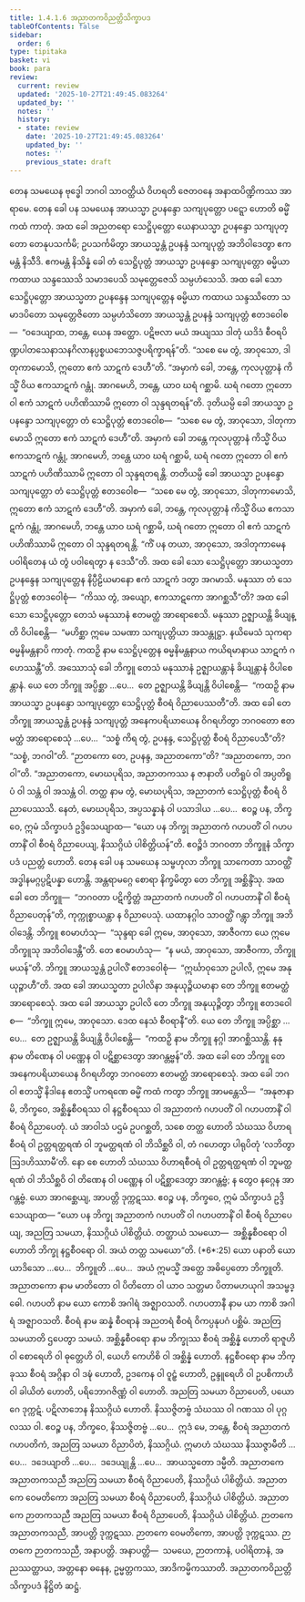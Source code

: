 ```yaml
---
title: 1.4.1.6 အညာတကဝိညတ္တိသိက္ခာပဒ
tableOfContents: false
sidebar:
  order: 6
type: tipitaka
basket: vi
book: para
review:
  current: review
  updated: '2025-10-27T21:49:45.083264'
  updated_by: ''
  notes: ''
  history:
  - state: review
    date: '2025-10-27T21:49:45.083264'
    updated_by: ''
    notes: ''
    previous_state: draft
---
```



<ReviewStatus review={frontmatter.review} showDetails={true} />

<HypothesisAnnotation frontmatter={frontmatter} />

<DynamicBreadcrumb />

<Division number="515" book="para" e="ch" v="1" p="311">

<Paragraph number="1974" book="para">
တေန သမယေန ဗုဒ္ဓေါ ဘဂဝါ သာဝတ္ထိယံ ဝိဟရတိ ဇေတဝနေ အနာထပိဏ္ဍိကဿ အာရာမေ. တေန ခေါ ပန သမယေန အာယသ္မာ ဥပနန္ဒော သကျပုတ္တော ပဋ္ဋော ဟောတိ ဓမ္မိံ ကထံ ကာတုံ. အထ ခေါ အညတရော သေဋ္ဌိပုတ္တော ယေနာယသ္မာ ဥပနန္ဒော သကျပုတ္တော တေနုပသင်္ကမိ; ဥပသင်္ကမိတွာ အာယသ္မန္တံ ဥပနန္ဒံ သကျပုတ္တံ အဘိဝါဒေတွာ ဧကမန္တံ နိသီဒိ. ဧကမန္တံ နိသိန္နံ ခေါ တံ သေဋ္ဌိပုတ္တံ အာယသ္မာ ဥပနန္ဒော သကျပုတ္တော ဓမ္မိယာ ကထာယ သန္ဒဿေသိ သမာဒပေသိ သမုတ္တေဇေသိ သမ္ပဟံသေသိ. အထ ခေါ သော သေဋ္ဌိပုတ္တော အာယသ္မတာ ဥပနန္ဒေန သကျပုတ္တေန ဓမ္မိယာ ကထာယ သန္ဒဿိတော သမာဒပိတော သမုတ္တေဇိတော သမ္ပဟံသိတော အာယသ္မန္တံ ဥပနန္ဒံ သကျပုတ္တံ ဧတဒဝေါစ—  “ဝဒေယျာထ, ဘန္တေ, ယေန အတ္ထော. ပဋိဗလာ မယံ အယျဿ ဒါတုံ ယဒိဒံ စီဝရပိဏ္ဍပါတသေနာသနဂိလာနပ္ပစ္စယဘေသဇ္ဇပရိက္ခာရန်”တိ. “သစေ မေ တွံ, အာဝုသော, ဒါတုကာမောသိ, ဣတော ဧကံ သာဋကံ ဒေဟီ”တိ. “အမှာကံ ခေါ, ဘန္တေ, ကုလပုတ္တာနံ ကိသ္မိံ ဝိယ ဧကသာဋကံ ဂန္တုံ. အာဂမေဟိ, ဘန္တေ, ယာဝ ဃရံ ဂစ္ဆာမိ. ဃရံ ဂတော ဣတော ဝါ ဧကံ သာဋကံ ပဟိဏိဿာမိ ဣတော ဝါ သုန္ဒရတရန်”တိ.
</Paragraph>

<Paragraph number="1975" book="para">
ဒုတိယမ္ပိ ခေါ အာယသ္မာ ဥပနန္ဒော သကျပုတ္တော တံ သေဋ္ဌိပုတ္တံ ဧတဒဝေါစ—  “သစေ မေ တွံ, အာဝုသော, ဒါတုကာမောသိ ဣတော ဧကံ သာဋကံ ဒေဟီ”တိ. အမှာကံ ခေါ ဘန္တေ ကုလပုတ္တာနံ ကိသ္မိံ ဝိယ ဧကသာဋကံ ဂန္တုံ, အာဂမေဟိ, ဘန္တေ ယာဝ ဃရံ ဂစ္ဆာမိ, ဃရံ ဂတော ဣတော ဝါ ဧကံ သာဋကံ ပဟိဏိဿာမိ ဣတော ဝါ သုန္ဒရတရန္တိ.
</Paragraph>

<Paragraph number="1976" book="para">
တတိယမ္ပိ ခေါ အာယသ္မာ ဥပနန္ဒော သကျပုတ္တော တံ သေဋ္ဌိပုတ္တံ ဧတဒဝေါစ—  “သစေ မေ တွံ, အာဝုသော, ဒါတုကာမောသိ, ဣတော ဧကံ သာဋကံ ဒေဟီ”တိ. အမှာကံ ခေါ, ဘန္တေ, ကုလပုတ္တာနံ ကိသ္မိံ ဝိယ ဧကသာဋကံ ဂန္တုံ, အာဂမေဟိ, ဘန္တေ ယာဝ ဃရံ ဂစ္ဆာမိ, ဃရံ ဂတော ဣတော ဝါ ဧကံ သာဋကံ ပဟိဏိဿာမိ ဣတော ဝါ သုန္ဒရတရန္တိ. “ကိံ ပန တယာ, အာဝုသော, အဒါတုကာမေန ပဝါရိတေန ယံ တွံ ပဝါရေတွာ န ဒေသီ”တိ.
</Paragraph>

<Paragraph number="1977" book="para">
အထ ခေါ သော သေဋ္ဌိပုတ္တော အာယသ္မတာ ဥပနန္ဒေန သကျပုတ္တေန နိပ္ပီဠိယမာနော ဧကံ သာဋကံ ဒတွာ အဂမာသိ. မနုဿာ တံ သေဋ္ဌိပုတ္တံ ဧတဒဝေါစုံ—  “ကိဿ တွံ, အယျော, ဧကသာဋကော အာဂစ္ဆသီ”တိ? အထ ခေါ သော သေဋ္ဌိပုတ္တော တေသံ မနုဿာနံ ဧတမတ္ထံ အာရောစေသိ. မနုဿာ ဥဇ္ဈာယန္တိ ခိယျန္တိ ဝိပါစေန္တိ—  “မဟိစ္ဆာ ဣမေ သမဏာ သကျပုတ္တိယာ အသန္တုဋ္ဌာ. နယိမေသံ သုကရာ ဓမ္မနိမန္တနာပိ ကာတုံ. ကထဉှိ နာမ သေဋ္ဌိပုတ္တေန ဓမ္မနိမန္တနာယ ကယိရမာနာယ သာဋကံ ဂဟေဿန္တီ”တိ.
</Paragraph>

<Paragraph number="1978" book="para">
အဿောသုံ ခေါ ဘိက္ခူ တေသံ မနုဿာနံ ဥဇ္ဈာယန္တာနံ ခိယျန္တာနံ ဝိပါစေန္တာနံ. ယေ တေ ဘိက္ခူ အပ္ပိစ္ဆာ …ပေ…  တေ ဥဇ္ဈာယန္တိ ခိယျန္တိ ဝိပါစေန္တိ—  “ကထဉှိ နာမ အာယသ္မာ ဥပနန္ဒော သကျပုတ္တော သေဋ္ဌိပုတ္တံ စီဝရံ ဝိညာပေဿတီ”တိ.
</Paragraph>

<Paragraph number="1979" book="para">
အထ ခေါ တေ ဘိက္ခူ အာယသ္မန္တံ ဥပနန္ဒံ သကျပုတ္တံ အနေကပရိယာယေန ဝိဂရဟိတွာ ဘဂဝတော ဧတမတ္ထံ အာရောစေသုံ …ပေ…  “သစ္စံ ကိရ တွံ, ဥပနန္ဒ, သေဋ္ဌိပုတ္တံ စီဝရံ ဝိညာပေသီ”တိ? “သစ္စံ, ဘဂဝါ”တိ. “ဉာတကော တေ, ဥပနန္ဒ, အညာတကော”တိ? “အညာတကော, ဘဂဝါ”တိ. “အညာတကော, မောဃပုရိသ, အညာတကဿ န ဇာနာတိ ပတိရူပံ ဝါ အပ္ပတိရူပံ ဝါ သန္တံ ဝါ အသန္တံ ဝါ. တတ္ထ နာမ တွံ, မောဃပုရိသ, အညာတကံ သေဋ္ဌိပုတ္တံ စီဝရံ ဝိညာပေဿသိ. နေတံ, မောဃပုရိသ, အပ္ပသန္နာနံ ဝါ ပသာဒါယ …ပေ…  ဧဝဉ္စ ပန, ဘိက္ခဝေ, ဣမံ သိက္ခာပဒံ ဥဒ္ဒိသေယျာထ—
</Paragraph>

</Division>
<Division number="516" book="para" e="ch" v="1" p="313">

<Paragraph number="1980" book="para">
<Emphasis>“ယော ပန ဘိက္ခု အညာတကံ ဂဟပတိံ ဝါ ဂဟပတာနိံ ဝါ စီဝရံ ဝိညာပေယျ, နိဿဂ္ဂိယံ ပါစိတ္တိယန်”</Emphasis>တိ.
</Paragraph>

<Paragraph number="1981" book="para">
ဧဝဉ္စိဒံ ဘဂဝတာ ဘိက္ခူနံ သိက္ခာပဒံ ပညတ္တံ ဟောတိ.
</Paragraph>

</Division>
<Division number="517" book="para" e="ch" v="1" p="313">

<Paragraph number="1982" book="para">
တေန ခေါ ပန သမယေန သမ္ဗဟုလာ ဘိက္ခူ သာကေတာ သာဝတ္ထိံ အဒ္ဓါနမဂ္ဂပ္ပဋိပန္နာ ဟောန္တိ. အန္တရာမဂ္ဂေ စောရာ နိက္ခမိတွာ တေ ဘိက္ခူ အစ္ဆိန္ဒိံသု. အထ ခေါ တေ ဘိက္ခူ—  “ဘဂဝတာ ပဋိက္ခိတ္တံ အညာတကံ ဂဟပတိံ ဝါ ဂဟပတာနိံ ဝါ စီဝရံ ဝိညာပေတုန်”တိ, ကုက္ကုစ္စာယန္တာ န ဝိညာပေသုံ. ယထာနဂ္ဂါဝ သာဝတ္ထိံ ဂန္တွာ ဘိက္ခူ အဘိဝါဒေန္တိ. ဘိက္ခူ ဧဝမာဟံသု—  “သုန္ဒရာ ခေါ ဣမေ, အာဝုသော, အာဇီဝကာ ယေ ဣမေ ဘိက္ခူသု အဘိဝါဒေန္တီ”တိ. တေ ဧဝမာဟံသု—  “န မယံ, အာဝုသော, အာဇီဝကာ, ဘိက္ခူ မယန်”တိ. ဘိက္ခူ အာယသ္မန္တံ ဥပါလိံ ဧတဒဝေါစုံ—  “ဣင်္ဃာဝုသော ဥပါလိ, ဣမေ အနုယုဉ္ဇာဟီ”တိ. အထ ခေါ အာယသ္မတာ ဥပါလိနာ အနုယုဉ္ဇိယမာနာ တေ ဘိက္ခူ ဧတမတ္ထံ အာရောစေသုံ. အထ ခေါ အာယသ္မာ ဥပါလိ တေ ဘိက္ခူ အနုယုဉ္ဇိတွာ ဘိက္ခူ ဧတဒဝေါစ—  “ဘိက္ခူ ဣမေ, အာဝုသော. ဒေထ နေသံ စီဝရာနီ”တိ. ယေ တေ ဘိက္ခူ အပ္ပိစ္ဆာ …ပေ…  တေ ဥဇ္ဈာယန္တိ ခိယျန္တိ ဝိပါစေန္တိ—  “ကထဉှိ နာမ ဘိက္ခူ နဂ္ဂါ အာဂစ္ဆိဿန္တိ. နနု နာမ တိဏေန ဝါ ပဏ္ဏေန ဝါ ပဋိစ္ဆာဒေတွာ အာဂန္တဗ္ဗန်”တိ.
</Paragraph>

<Paragraph number="1983" book="para">
အထ ခေါ တေ ဘိက္ခူ တေ အနေကပရိယာယေန ဝိဂရဟိတွာ ဘဂဝတော ဧတမတ္ထံ အာရောစေသုံ. အထ ခေါ ဘဂဝါ ဧတသ္မိံ နိဒါနေ ဧတသ္မိံ ပကရဏေ ဓမ္မိံ ကထံ ကတွာ ဘိက္ခူ အာမန္တေသိ—  “အနုဇာနာမိ, ဘိက္ခဝေ, အစ္ဆိန္နစီဝရဿ ဝါ နဋ္ဌစီဝရဿ ဝါ အညာတကံ ဂဟပတိံ ဝါ ဂဟပတာနိံ ဝါ စီဝရံ ဝိညာပေတုံ. ယံ အာဝါသံ ပဌမံ ဥပဂစ္ဆတိ, သစေ တတ္ထ ဟောတိ သံဃဿ ဝိဟာရစီဝရံ ဝါ ဥတ္တရတ္ထရဏံ ဝါ ဘူမတ္ထရဏံ ဝါ ဘိသိစ္ဆဝိ ဝါ, တံ ဂဟေတွာ ပါရုပိတုံ ‘လဘိတွာ ဩဒဟိဿာမီ’တိ. နော စေ ဟောတိ သံဃဿ ဝိဟာရစီဝရံ ဝါ ဥတ္တရတ္ထရဏံ ဝါ ဘူမတ္ထရဏံ ဝါ ဘိသိစ္ဆဝိ ဝါ တိဏေန ဝါ ပဏ္ဏေန ဝါ ပဋိစ္ဆာဒေတွာ အာဂန္တဗ္ဗံ; န တွေဝ နဂ္ဂေန အာဂန္တဗ္ဗံ. ယော အာဂစ္ဆေယျ, အာပတ္တိ ဒုက္ကဋဿ. ဧဝဉ္စ ပန, ဘိက္ခဝေ, ဣမံ သိက္ခာပဒံ ဥဒ္ဒိသေယျာထ—
</Paragraph>

</Division>
<Division number="518" book="para" e="ch" v="1" p="314">

<Paragraph number="1984" book="para">
<Emphasis>“ယော ပန ဘိက္ခု အညာတကံ ဂဟပတိံ ဝါ ဂဟပတာနိံ ဝါ စီဝရံ ဝိညာပေယျ, အညတြ သမယာ, နိဿဂ္ဂိယံ ပါစိတ္တိယံ. တတ္ထာယံ သမယော—  အစ္ဆိန္နစီဝရော ဝါ ဟောတိ ဘိက္ခု နဋ္ဌစီဝရော ဝါ. အယံ တတ္ထ သမယော”</Emphasis>တိ. (*6*:<Emphasis>25</Emphasis>)
</Paragraph>

</Division>
<Division number="519" book="para" e="ch" v="1" p="314">

<Paragraph number="1985" book="para">
<Emphasis>ယော ပနာ</Emphasis>တိ ယော ယာဒိသော …ပေ…  <Emphasis>ဘိက္ခူ</Emphasis>တိ …ပေ…  အယံ ဣမသ္မိံ အတ္ထေ အဓိပ္ပေတော ဘိက္ခူတိ.
</Paragraph>

<Paragraph number="1986" book="para">
<Emphasis>အညာတကော</Emphasis> နာမ မာတိတော ဝါ ပိတိတော ဝါ ယာဝ သတ္တမာ ပိတာမဟယုဂါ အသမ္ဗဒ္ဓေါ.
</Paragraph>

<Paragraph number="1987" book="para">
<Emphasis>ဂဟပတိ</Emphasis> နာမ ယော ကောစိ အဂါရံ အဇ္ဈာဝသတိ.
</Paragraph>

<Paragraph number="1988" book="para">
<Emphasis>ဂဟပတာနီ</Emphasis> နာမ ယာ ကာစိ အဂါရံ အဇ္ဈာဝသတိ.
</Paragraph>

<Paragraph number="1989" book="para">
<Emphasis>စီဝရံ</Emphasis> နာမ ဆန္နံ စီဝရာနံ အညတရံ စီဝရံ ဝိကပ္ပနုပဂံ ပစ္ဆိမံ.
</Paragraph>

<Paragraph number="1990" book="para">
<Emphasis>အညတြ သမယာ</Emphasis>တိ ဌပေတွာ သမယံ.
</Paragraph>

<Paragraph number="1991" book="para">
<Emphasis>အစ္ဆိန္နစီဝရော</Emphasis> နာမ ဘိက္ခုဿ စီဝရံ အစ္ဆိန္နံ ဟောတိ ရာဇူဟိ ဝါ စောရေဟိ ဝါ ဓုတ္တေဟိ ဝါ, ယေဟိ ကေဟိစိ ဝါ အစ္ဆိန္နံ ဟောတိ.
</Paragraph>

<Paragraph number="1992" book="para">
<Emphasis>နဋ္ဌစီဝရော</Emphasis> နာမ ဘိက္ခုဿ စီဝရံ အဂ္ဂိနာ ဝါ ဒဍ္ဎံ ဟောတိ, ဥဒကေန ဝါ ဝူဠှံ ဟောတိ, ဥန္ဒူရေဟိ ဝါ ဥပစိကာဟိ ဝါ ခါယိတံ ဟောတိ, ပရိဘောဂဇိဏ္ဏံ ဝါ ဟောတိ.
</Paragraph>

<Paragraph number="1993" book="para">
အညတြ သမယာ ဝိညာပေတိ, ပယောဂေ ဒုက္ကဋံ. ပဋိလာဘေန နိဿဂ္ဂိယံ ဟောတိ. နိဿဇ္ဇိတဗ္ဗံ သံဃဿ ဝါ ဂဏဿ ဝါ ပုဂ္ဂလဿ ဝါ. ဧဝဉ္စ ပန, ဘိက္ခဝေ, နိဿဇ္ဇိတဗ္ဗံ …ပေ…  ဣဒံ မေ, ဘန္တေ, စီဝရံ အညာတကံ ဂဟပတိကံ, အညတြ သမယာ ဝိညာပိတံ, နိဿဂ္ဂိယံ. ဣမာဟံ သံဃဿ နိဿဇ္ဇာမီတိ …ပေ…  ဒဒေယျာတိ …ပေ…  ဒဒေယျုန္တိ …ပေ…  အာယသ္မတော ဒမ္မီတိ.
</Paragraph>

</Division>
<Division number="520" book="para" e="ch" v="1" p="315">

<Paragraph number="1994" book="para">
အညာတကေ အညာတကသညီ အညတြ သမယာ စီဝရံ ဝိညာပေတိ, နိဿဂ္ဂိယံ ပါစိတ္တိယံ. အညာတကေ ဝေမတိကော အညတြ သမယာ စီဝရံ ဝိညာပေတိ, နိဿဂ္ဂိယံ ပါစိတ္တိယံ. အညာတကေ ဉာတကသညီ အညတြ သမယာ စီဝရံ ဝိညာပေတိ, နိဿဂ္ဂိယံ ပါစိတ္တိယံ.
</Paragraph>

<Paragraph number="1995" book="para">
ဉာတကေ အညာတကသညီ, အာပတ္တိ ဒုက္ကဋဿ. ဉာတကေ ဝေမတိကော, အာပတ္တိ ဒုက္ကဋဿ. ဉာတကေ ဉာတကသညီ, အနာပတ္တိ.
</Paragraph>

</Division>
<Division number="521" book="para" e="ch" v="1" p="315">

<Paragraph number="1996" book="para">
အနာပတ္တိ—  သမယေ, ဉာတကာနံ, ပဝါရိတာနံ, အညဿတ္ထာယ, အတ္တနော ဓနေန, ဥမ္မတ္တကဿ, အာဒိကမ္မိကဿာတိ.

</Paragraph>
</Division>

<Paragraph number="1997" type="center" book="para">
အညာတကဝိညတ္တိသိက္ခာပဒံ နိဋ္ဌိတံ ဆဋ္ဌံ.
</Paragraph>